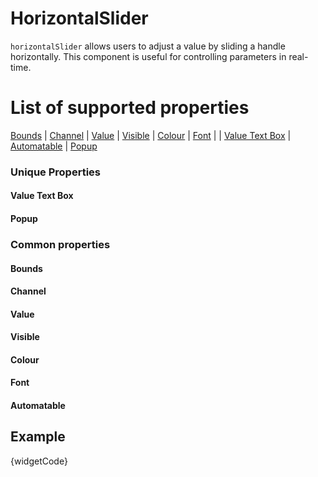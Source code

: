
# HorizontalSlider

`horizontalSlider` allows users to adjust a value by sliding a handle horizontally. This component is useful for controlling parameters in real-time.

# List of supported properties
[Bounds](#bounds) | [Channel](#channel) | [Value](#value) | [Visible](#visible) | [Colour](#colour) | [Font](#font) |
| [Value Text Box](#value-text-box) | [Automatable](#automatable) | [Popup](#popup)

### Unique Properties

<a id="value-text-box" class="anchor-target"></a>
#### Value Text Box
<ValueTextBox />

<a id="popup" class="anchor-target"></a>
#### Popup
<Popup />

### Common properties
<a id="bounds" class="anchor-target"></a>
#### Bounds
<Bounds />

<a id="channel" class="anchor-target"></a>
#### Channel
<Channel />

<a id="value" class="anchor-target"></a>
#### Value
<Value />

<a id="visible" class="anchor-target"></a>
#### Visible
<Visible />

<a id="colour" class="anchor-target"></a>
#### Colour
<Colour />

<a id="font" class="anchor-target"></a>
#### Font
<Font/>

<a id="automatable" class="anchor-target"></a>
#### Automatable
<Automatable />


## Example

<CodeBlock language="csharp">{widgetCode}</CodeBlock>